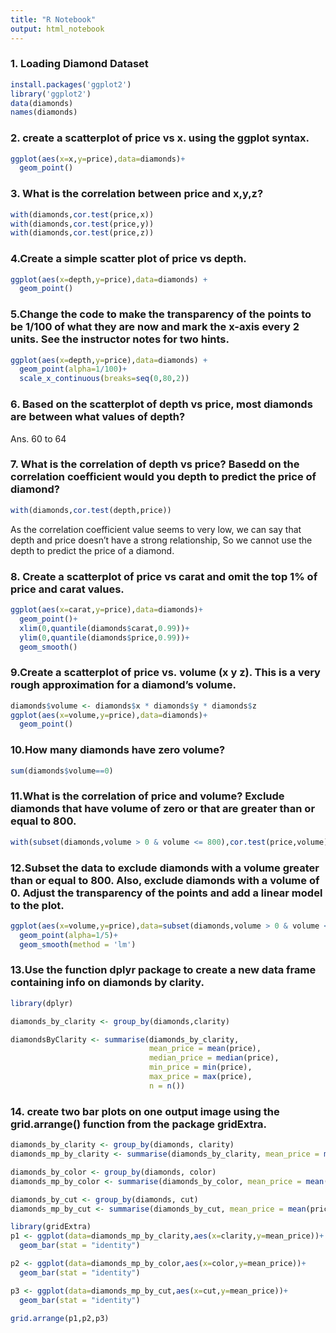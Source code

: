 ```yaml
---
title: "R Notebook"
output: html_notebook
---
```


### 1. Loading Diamond Dataset
```r
install.packages('ggplot2')
library('ggplot2')
data(diamonds)
names(diamonds)
```

### 2. create a scatterplot of price vs x. using the ggplot syntax.
```r
ggplot(aes(x=x,y=price),data=diamonds)+
  geom_point()
```
### 3. What is the correlation between price and x,y,z? 
```r
with(diamonds,cor.test(price,x))
with(diamonds,cor.test(price,y))
with(diamonds,cor.test(price,z))
```

### 4.Create a simple scatter plot of price vs depth.
```r
ggplot(aes(x=depth,y=price),data=diamonds) +
  geom_point()
```

### 5.Change the code to make the transparency of the points to be 1/100 of what they are now and mark the x-axis every 2 units. See the instructor notes for two hints.
```r
ggplot(aes(x=depth,y=price),data=diamonds) +
  geom_point(alpha=1/100)+
  scale_x_continuous(breaks=seq(0,80,2))
```
### 6. Based on the scatterplot of depth vs price, most diamonds are between what values of depth?
Ans. 60 to 64

### 7. What is the correlation of depth vs price? Basedd on the correlation coefficient would you depth to predict the price of diamond?
```r
with(diamonds,cor.test(depth,price))
```
As the correlation coefficient value seems to very low, we can say that depth and price doesn't have a strong relationship, So we cannot use the depth to predict the price of a diamond.  


### 8. Create a scatterplot of price vs carat and omit the top 1% of price and carat values.
```r
ggplot(aes(x=carat,y=price),data=diamonds)+
  geom_point()+
  xlim(0,quantile(diamonds$carat,0.99))+
  ylim(0,quantile(diamonds$price,0.99))+
  geom_smooth()
```

### 9.Create a scatterplot of price vs. volume (x  y  z). This is a very rough approximation for a diamond's volume.
```r
diamonds$volume <- diamonds$x * diamonds$y * diamonds$z
ggplot(aes(x=volume,y=price),data=diamonds)+
  geom_point()
```

### 10.How many diamonds have zero volume?
```r
sum(diamonds$volume==0)
```

### 11.What is the correlation of price and volume? Exclude diamonds that have volume of zero or that are greater than or equal to 800.
```r
with(subset(diamonds,volume > 0 & volume <= 800),cor.test(price,volume))
```

### 12.Subset the data to exclude diamonds with a volume greater than or equal to 800. Also, exclude diamonds with a volume of 0. Adjust the transparency of the points and add a linear model to the plot.
```r
ggplot(aes(x=volume,y=price),data=subset(diamonds,volume > 0 & volume <= 800))+
  geom_point(alpha=1/5)+
  geom_smooth(method = 'lm')
```

### 13.Use the function dplyr package to create a new data frame containing info on diamonds by clarity.
```r
library(dplyr)

diamonds_by_clarity <- group_by(diamonds,clarity)

diamondsByClarity <- summarise(diamonds_by_clarity,
                               mean_price = mean(price),
                               median_price = median(price),
                               min_price = min(price),
                               max_price = max(price),
                               n = n())


```

### 14. create two bar plots on one output image using the grid.arrange() function from the package gridExtra.
```r
diamonds_by_clarity <- group_by(diamonds, clarity)
diamonds_mp_by_clarity <- summarise(diamonds_by_clarity, mean_price = mean(price))

diamonds_by_color <- group_by(diamonds, color)
diamonds_mp_by_color <- summarise(diamonds_by_color, mean_price = mean(price))

diamonds_by_cut <- group_by(diamonds, cut)
diamonds_mp_by_cut <- summarise(diamonds_by_cut, mean_price = mean(price))

```

```r
library(gridExtra)
p1 <- ggplot(data=diamonds_mp_by_clarity,aes(x=clarity,y=mean_price))+
  geom_bar(stat = "identity")

p2 <- ggplot(data=diamonds_mp_by_color,aes(x=color,y=mean_price))+
  geom_bar(stat = "identity")

p3 <- ggplot(data=diamonds_mp_by_cut,aes(x=cut,y=mean_price))+
  geom_bar(stat = "identity")

grid.arrange(p1,p2,p3)
```

